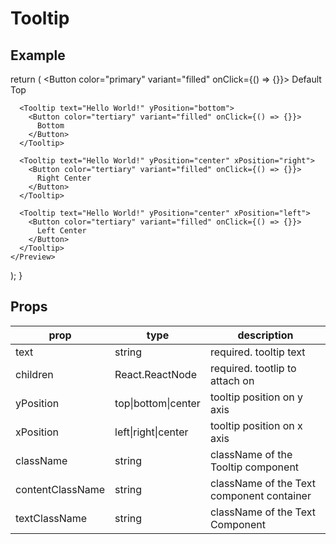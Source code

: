 # Tooltip

## Example


  return (
    <Preview>
      <Tooltip text="Hello World!">
        <Button color="primary" variant="filled" onClick={() => {}}>
          Default Top
        </Button>
      </Tooltip>

      <Tooltip text="Hello World!" yPosition="bottom">
        <Button color="tertiary" variant="filled" onClick={() => {}}>
          Bottom
        </Button>
      </Tooltip>

      <Tooltip text="Hello World!" yPosition="center" xPosition="right">
        <Button color="tertiary" variant="filled" onClick={() => {}}>
          Right Center
        </Button>
      </Tooltip>

      <Tooltip text="Hello World!" yPosition="center" xPosition="left">
        <Button color="tertiary" variant="filled" onClick={() => {}}>
          Left Center
        </Button>
      </Tooltip>
    </Preview>
  );
}

<TooltipExample />

## Props
|prop|type|description|
|----|----|-----------|
|text|string|required. tooltip text|
|children|React.ReactNode|required. tootlip to attach on|
|yPosition|top\|bottom\|center|tooltip position on y axis|
|xPosition|left\|right\|center|tooltip position on x axis|
|className|string|className of the Tooltip component|
|contentClassName|string|className of the Text component container|
|textClassName|string|className of the Text Component|
